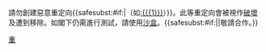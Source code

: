 {{{icon|[[File:Information orange.svg|25px]] }}}請勿創建惡意重定向{{<includeonly>safesubst:</includeonly>#if:{{{1|}}}|（如[[:{{{1}}}]]）}}。此等重定向會被視作[[Wikipedia:破坏|破壞]]及遭到移除。如閣下仍需進行測試，請使用[[Wikipedia:沙盒|沙盒]]。{{<includeonly>safesubst:</includeonly>#if:{{{2|}}}|{{{2}}}|敬請合作。}}<!-- Template:uw-redirect2 --><noinclude>
{{Templatesnotice|series = uw-redirect|max = 4im|s1 = uw-r2|s2 = uw-rdr2}}
[[Category:用戶警告模板|重]]
</noinclude>